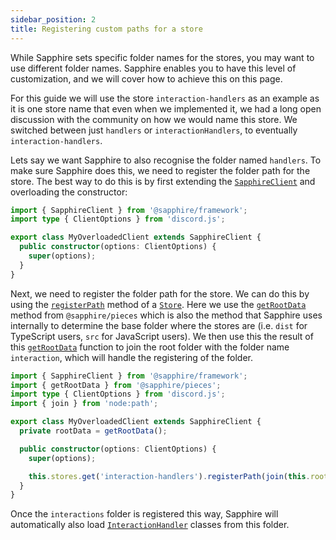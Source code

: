 ```yaml
---
sidebar_position: 2
title: Registering custom paths for a store
---
```


While Sapphire sets specific folder names for the stores, you may want to use different folder names. Sapphire enables
you to have this level of customization, and we will cover how to achieve this on this page.

For this guide we will use the store `interaction-handlers` as an example as it is one store name that even when we
implemented it, we had a long open discussion with the community on how we would name this store. We switched between
just `handlers` or `interactionHandlers`, to eventually `interaction-handlers`.

Lets say we want Sapphire to also recognise the folder named `handlers`. To make sure Sapphire does this, we need to
register the folder path for the store. The best way to do this is by first extending the [`SapphireClient`] and
overloading the constructor:

```typescript ts2esm2cjs|{3-7}|{4-8}
import { SapphireClient } from '@sapphire/framework';
import type { ClientOptions } from 'discord.js';

export class MyOverloadedClient extends SapphireClient {
  public constructor(options: ClientOptions) {
    super(options);
  }
}
```

Next, we need to register the folder path for the store. We can do this by using the [`registerPath`] method of a
[`Store`]. Here we use the [`getRootData`] method from `@sapphire/pieces` which is also the method that Sapphire uses
internally to determine the base folder where the stores are (i.e. `dist` for TypeScript users, `src` for JavaScript
users). We then use this the result of this [`getRootData`] function to join the root folder with the folder name
`interaction`, which will handle the registering of the folder.

```typescript ts2esm2cjs|{2,6,11}|{2,7,12}
import { SapphireClient } from '@sapphire/framework';
import { getRootData } from '@sapphire/pieces';
import type { ClientOptions } from 'discord.js';
import { join } from 'node:path';

export class MyOverloadedClient extends SapphireClient {
  private rootData = getRootData();

  public constructor(options: ClientOptions) {
    super(options);

    this.stores.get('interaction-handlers').registerPath(join(this.rootData.root, 'interactions'));
  }
}
```

Once the `interactions` folder is registered this way, Sapphire will automatically also load [`InteractionHandler`]
classes from this folder.

[`getRootData`]: ../../Documentation/api-pieces/#getrootdata
[`InteractionHandler`]: ../../Documentation/api-framework/classes/InteractionHandler-1
[`registerPath`]: ../../Documentation/api-pieces/classes/Store-1#registerpath
[`SapphireClient`]: ../../Documentation/api-framework/classes/SapphireClient
[`Store`]: ../../Documentation/api-pieces/classes/Store-1
